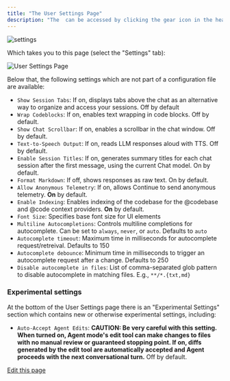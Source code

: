 ```yaml
---
title: "The User Settings Page"
description: "The  can be accessed by clicking the gear icon in the header of the Continue sidebar and then selecting the \"Settings\" tab."
---
```


![settings](/images/customize/images/settings-header-acd40f47f47b56a0baf63be6c8780077.png)

Which takes you to this page (select the "Settings" tab):

![User Settings Page](/images/customize/images/settings-page-4a14934bc9f99cce5e11424f2c9b6be2.png)

Below that, the following settings which are not part of a configuration file are available:

* `Show Session Tabs`: If on, displays tabs above the chat as an alternative way to organize and access your sessions. Off by default
* `Wrap Codeblocks`: If on, enables text wrapping in code blocks. Off by default.
* `Show Chat Scrollbar`: If on, enables a scrollbar in the chat window. Off by default.
* `Text-to-Speech Output`: If on, reads LLM responses aloud with TTS. Off by default.
* `Enable Session Titles`: If on, generates summary titles for each chat session after the first message, using the current Chat model. On by default.
* `Format Markdown`: If off, shows responses as raw text. On by default.
* `Allow Anonymous Telemetry`: If on, allows Continue to send anonymous telemetry. **On** by default.
* `Enable Indexing`: Enables indexing of the codebase for the @codebase and @code context providers. **On** by default.
* `Font Size`: Specifies base font size for UI elements
* `Multiline Autocompletions`: Controls multiline completions for autocomplete. Can be set to `always`, `never`, or `auto`. Defaults to `auto`
* `Autocomplete timeout`: Maximum time in milliseconds for autocomplete request/retreival. Defaults to 150
* `Autocomplete debounce`: Minimum time in milliseconds to trigger an autocomplete request after a change. Defaults to 250
* `Disable autocomplete in files`: List of comma-separated glob pattern to disable autocomplete in matching files. E.g., `**/*.{txt,md}`

### Experimental settings[​](#experimental-settings "Direct link to Experimental settings")

At the bottom of the User Settings page there is an "Experimental Settings" section which contains new or otherwise experimental settings, including:

* `Auto-Accept Agent Edits`: **CAUTION: Be very careful with this setting. When turned on, Agent mode's edit tool can make changes to files with no manual review or guaranteed stopping point. If on, diffs generated by the edit tool are automatically accepted and Agent proceeds with the next conversational turn.** Off by default.

[Edit this page](https://github.com/continuedev/continue/tree/main/docs/docs/customize/settings.md)
